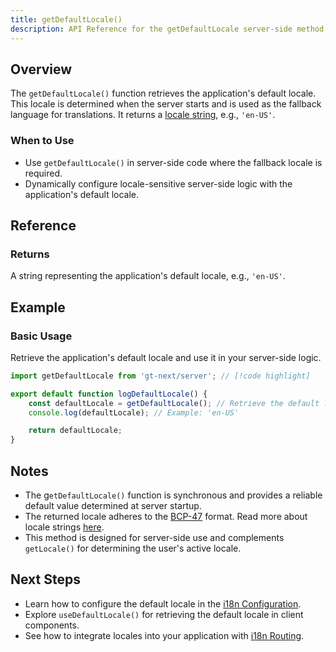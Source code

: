 ```yaml
---
title: getDefaultLocale()
description: API Reference for the getDefaultLocale server-side method
---
```


## Overview

The `getDefaultLocale()` function retrieves the application's default locale.
This locale is determined when the server starts and is used as the fallback language for translations.
It returns a [locale string](/docs/next2/reference/locale-strings), e.g., `'en-US'`.

### When to Use

- Use `getDefaultLocale()` in server-side code where the fallback locale is required.
- Dynamically configure locale-sensitive server-side logic with the application's default locale.

## Reference

### Returns

A string representing the application's default locale, e.g., `'en-US'`.

## Example

### Basic Usage

Retrieve the application's default locale and use it in your server-side logic.

```jsx title="src/server/getDefaultLocale.js" copy
import getDefaultLocale from 'gt-next/server'; // [!code highlight]

export default function logDefaultLocale() {
    const defaultLocale = getDefaultLocale(); // Retrieve the default locale
    console.log(defaultLocale); // Example: 'en-US'

    return defaultLocale;
}
```

## Notes
 * The g`etDefaultLocale()` function is synchronous and provides a reliable default value determined at server startup.
 * The returned locale adheres to the [BCP-47](https://www.techonthenet.com/js/language_tags.php) format. Read more about locale strings [here](/docs/next2/api/reference/locale-strings.mdx).
 * This method is designed for server-side use and complements `getLocale()` for determining the user's active locale.

## Next Steps
 * Learn how to configure the default locale in the [i18n Configuration](/docs/next2/reference/i18n-configuration).
 * Explore `useDefaultLocale()` for retrieving the default locale in client components.
 * See how to integrate locales into your application with [i18n Routing](/docs/next2/reference/i18n-routing).